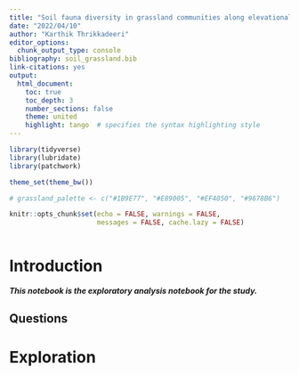 ```yaml
---
title: "Soil fauna diversity in grassland communities along elevational gradients"
date: "2022/04/10"
author: "Karthik Thrikkadeeri"
editor_options: 
  chunk_output_type: console
bibliography: soil_grassland.bib
link-citations: yes
output: 
  html_document:
    toc: true
    toc_depth: 3  
    number_sections: false  
    theme: united  
    highlight: tango  # specifies the syntax highlighting style
---
```


```r
library(tidyverse)
library(lubridate)
library(patchwork)

theme_set(theme_bw())

# grassland_palette <- c("#1B9E77", "#E89005", "#EF4050", "#9678B6")

knitr::opts_chunk$set(echo = FALSE, warnings = FALSE, 
                      messages = FALSE, cache.lazy = FALSE)

```

```r


```

# Introduction

***This notebook is the exploratory analysis notebook for the study. ***

## Questions

# Exploration

## 

```r


```

## 

```r



```

